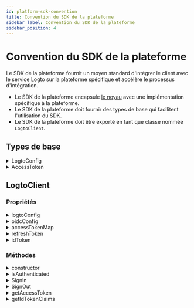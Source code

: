 ```yaml
---
id: platform-sdk-convention
title: Convention du SDK de la plateforme
sidebar_label: Convention du SDK de la plateforme
sidebar_position: 4
---
```


# Convention du SDK de la plateforme

Le SDK de la plateforme fournit un moyen standard d'intégrer le client avec le service Logto sur la plateforme spécifique et accélère le processus d'intégration.

- Le SDK de la plateforme encapsule [le noyau](/developers/sdk-conventions/core-sdk-convention) avec une implémentation spécifique à la plateforme.
- Le SDK de la plateforme doit fournir des types de base qui facilitent l'utilisation du SDK.
- Le SDK de la plateforme doit être exporté en tant que classe nommée `LogtoClient`.

## Types de base

<details>
  <summary>LogtoConfig</summary>

| Nom                 | Type       | Requis | Valeur par défaut                   | Remarques                                                                                                  |
| ------------------- | ---------- | ------ | ----------------------------------- | ---------------------------------------------------------------------------------------------------------- |
| endpoint            | `string`   | ✅     |                                     | Le point de terminaison du service OIDC.                                                                   |
| appId               | `string`   | ✅     |                                     | L'identifiant de l'application provient de l'application que nous avons enregistrée dans le service Logto. |
| scopes              | `string[]` |        | `[openid, offline_access, profile]` | Ce champ contient toujours `openid`, `offline_access` et `profile`.                                        |
| resources           | `string[]` |        |                                     | Les indicateurs de ressource protégée que nous voulons utiliser.                                           |
| prompt              | `string`   |        | `consent`                           | La valeur de l'invite utilisée dans `generateSignInUri`.                                                   |
| usingPersistStorage | `boolean`  |        | `true`                              | Décider de stocker ou non les informations d'identification sur la machine locale.                         |

**\*Remarques**

- Vous pouvez étendre ce `LogtoConfig` si vous en avez besoin.
- `usingPersistStorage` est uniquement fourni dans les SDK clients. Par exemple, iOS, Android et SPA.

</details>

<details>
  <summary>AccessToken</summary>

| Nom       | Type     | Remarques              |
| --------- | -------- | ---------------------- |
| token     | `string` |                        |
| scope     | `string` |                        |
| expiresAt | `number` | Horodatage en secondes |

</details>

## LogtoClient

### Propriétés

<details>
  <summary>logtoConfig</summary>

**Type**

`LogtoConfig`

</details>

<details>
  <summary>oidcConfig</summary>

**Type**

`OidcConfigResponse?`

</details>

<details>
  <summary>accessTokenMap</summary>

**Type**

`Map<string, AccessToken>`

**Clé**

- La clé doit être construite avec `scope` et `resource`.
- Les valeurs dans `scope` doivent être triées par ordre alphabétique et jointes par un espace.
- La clé doit être construite selon le modèle : `${scope}@${resource}`.
- Si le `scope` ou `resource` est nul ou vide, leur valeur doit être traitée comme vide.

Par exemple, `"offline_access openid read:usr@https://logto.dev/api"`, `"@https://logto.dev/api"`, `"openid@"`, `"@"`.

**Valeur**

- `AccessToken`, qui utilise la propriété `expiresAt` pour indiquer l'heure exacte à laquelle un jeton d’accès expire.

**Remarques**

- Le `scope` sera toujours une valeur nulle car nous ne prenons pas en charge les portées personnalisées dans Logto V1.
- Lors de la création de la clé du jeton d’accès pour stocker un jeton d’accès :
  - `scope` sera toujours une valeur nulle.
  - si le jeton d’accès n'est pas un jwt, traiter le `resource` comme une valeur nulle.
  - si le jeton d’accès est un jwt, décoder le jeton d’accès et utiliser la valeur de la revendication `aud` de la charge utile comme partie `resource` de la clé du jeton d’accès.

</details>

<details>
  <summary>refreshToken</summary>

**Type**

`string?`

**Remarques**

`refreshToken` sera défini ou mis à jour dans les circonstances suivantes :

- Charger `refreshToken` depuis le stockage.
- Le serveur renvoie un `refreshToken` dans la réponse lors de la récupération du jeton avec succès.
- Déconnexion (sera défini sur `null`).

</details>

<details>
  <summary>idToken</summary>

**Type**

`string?`

**Remarques**

- `idToken` doit être vérifié s'il provient du backend.
- `idToken` sera défini ou mis à jour dans les circonstances suivantes :
  - Charger `idToken` depuis le stockage.
  - Le serveur renvoie un `idToken` dans la réponse lors de la récupération du jeton avec succès.
  - Déconnexion (sera défini sur `null`).

</details>

### Méthodes

<details>
  <summary>constructor</summary>

**Paramètres**

| Paramètre   | Type          |
| ----------- | ------------- |
| logtoConfig | `LogtoConfig` |

**Type de retour**

`LogtoClient`

**Remarques**

- Vous pouvez ajouter des paramètres supplémentaires si vous en avez besoin.
- Si l'utilisation du stockage persistant est activée dans logtoConfig, le SDK de la plateforme fournira les fonctionnalités suivantes :
  - Stocker des données persistantes avec une clé unique basée sur `clientId`.
  - Charger `refreshToken` et `idToken` depuis la machine locale lors de l'initialisation.
  - Stocker `refreshToken` et `idToken` localement sur `Core.fetchTokenByAuthorizationCode` et `Core.fetchTokenByRefreshToken`.

</details>

<details>
  <summary>isAuthenticated</summary>

Pour savoir si un utilisateur est authentifié ou non.  
Cela peut également être défini comme un accesseur.

Un utilisateur est considéré comme authentifié lorsque :

- Nous avons obtenu un jeton d’identifiant avec succès.
- Nous avons chargé un jeton d’identifiant depuis la machine locale.

**Paramètres**

Aucun.

**Type de retour**

`boolean`

</details>

<details>
  <summary>SignIn</summary>

Cette méthode doit démarrer un flux de connexion et le SDK de la plateforme doit prendre en charge toutes les étapes nécessaires à une autorisation pour se terminer, y compris le processus de redirection de connexion.

L'utilisateur sera authentifié après que cette méthode ait été appelée avec succès.

Le processus de connexion s'appuiera sur les fonctions du SDK Core :

- `generateSignInUri`
- `verifyAndParseCodeFromCallbackUri`
- `fetchTokenByAuthorizationCode`

Remarques :

- Parce que generateSignInUri inclut les ressources dont nous avons besoin, nous n'avons pas besoin de passer la ressource à la fonction fetchTokenByAuthorizationCode.

**Paramètres**

| Paramètre   | Type     |
| ----------- | -------- |
| redirectUri | `string` |

**Type de retour**

`void`

**Exceptions**

- Toute erreur survenant au cours de ce processus de connexion.

</details>

<details>
  <summary>SignOut</summary>

Le processus de déconnexion doit suivre les étapes suivantes :

1. Effacer le stockage local, les cookies, les données persistantes ou autre chose.
2. Révoquer le jeton de rafraîchissement obtenu via `Core.revoke` (le service Logto révoquera tous les jetons associés si le jeton de rafraîchissement est révoqué).
3. Rediriger l'utilisateur vers le point de terminaison de déconnexion de Logto à moins que l'étape 1 ne supprime la session de la page de connexion.

Remarques :

- À l'étape 2, `Core.revoke` est un appel asynchrone et ne bloquera pas le processus de déconnexion même s'il échoue.
- L'étape 3 repose sur `Core.generateSignOutUri` pour générer le point de terminaison de déconnexion de Logto.

**Paramètres**

| Paramètre             | Type     | Requis | Valeur par défaut |
| --------------------- | -------- | ------ | ----------------- |
| postLogoutRedirectUri | `string` |        | `null`            |

**Type de retour**

`void`

**Exceptions**

- Toute erreur survenant au cours de ce processus de déconnexion.

</details>

<details>
  <summary>getAccessToken</summary>

`getAccessToken` récupère un `AccessToken` par `resource` et `scope` depuis `accessTokenMap` puis renvoie la valeur `token` de cet `AccessToken`.

Nous définissons le `scope` sur `null` lors de la création de la clé de `accessTokenMap` car nous ne prenons pas en charge les portées personnalisées dans Logto V1.

**Remarques**

- Si un `AccessToken` correspondant ne peut pas être trouvé, effectuer une action `Core.fetchTokenByRefreshToken` pour récupérer le jeton nécessaire.
- Si le `accessToken` n'est pas expiré, alors renvoyer la valeur `token` à l'intérieur.
- Si le `accessToken` est expiré, alors effectuer une action `Core.fetchTokenByRefreshToken` pour récupérer un nouveau `accessToken` , mettre à jour le `accessTokenMap` local et renvoyer la nouvelle valeur `token` à l'intérieur.
- Si `Core.fetchTokenByRefreshToken` échoue, alors informer l'utilisateur de l'exception survenue.
- Si le refreshToken ne peut pas être trouvé, alors informer l'utilisateur d'une exception non autorisée.
- Ce n'est qu'en obtenant un `refreshToken` après la connexion que nous pouvons effectuer une action `Core.fetchTokenByRefreshToken`.

**Paramètres**

| Paramètre | Type     | Requis | Valeur par défaut |
| --------- | -------- | ------ | ----------------- |
| resource  | `string` |        | `null`            |

**Type de retour**

`string`

**Exceptions**

- L'utilisateur n'est pas authentifié.
- La `resource` d'entrée n'est pas définie dans le `logtoConfig`.
- Aucun jeton de rafraîchissement trouvé avant `Core.fetchTokenByRefreshToken`.
- `Core.fetchTokenByRefreshToken` a échoué.

</details>

<details>
  <summary>getIdTokenClaims</summary>

`getIdTokenClaims` renvoie un objet qui contient les revendications de la propriété `idToken`.

**Paramètres**

Aucun.

**Type de retour**

`IdTokenClaims`

**Exceptions**

- L'utilisateur n'est pas authentifié.

</details>

